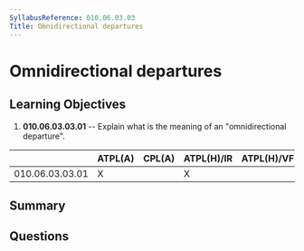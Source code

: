 ```yaml
---
SyllabusReference: 010.06.03.03
Title: Omnidirectional departures
---
```


# Omnidirectional departures

## Learning Objectives

1.  **010.06.03.03.01** -- Explain what is the meaning of an "omnidirectional
    departure".

|                 | ATPL(A) | CPL(A) | ATPL(H)/IR | ATPL(H)/VFR | CPL(H) | IR | CBIR(A) |
| --------------- | ------- | ------ | ---------- | ----------- | ------ | -- | ------- |
| 010.06.03.03.01 | X       |        | X          |             |        | X  | X       |

## Summary

## Questions
